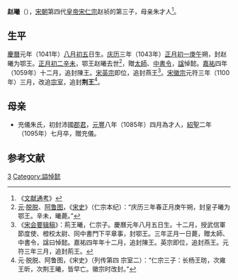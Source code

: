 '''赵曦'''（{{bd|1041年|8月23日|1043年|2月14日|catIdx=Z赵}}），[[宋朝|宋朝]]第四代[[皇帝|皇帝]][[宋仁宗|宋仁宗]]赵祯的第三子，母亲朱才人<ref>《[[文献通考|文献通考]]》</ref>。

== 生平 ==
[[慶曆|慶曆]]元年（1041年）[[八月初五|八月初五]]日生。[[庆历|庆历]]三年（1043年）[[正月初一|正月初一]][[庚午|庚午]]朔，封赵曦为鄂王。[[正月初二|正月初二]][[辛未|辛未]]，鄂王赵曦去世<ref>[[元朝|元]]·[[脱脱|脱脱]]、[[阿鲁图|阿鲁图]]，《[[宋史|宋史]]》（仁宗本纪）：“庆历三年春正月庚午朔，封皇子曦为鄂王。辛未，曦薨。”</ref>，贈[[太師|太師]]、[[中書令|中書令]]，[[諡|諡]]悼懿。[[嘉祐|嘉祐]]四年（1059年）十二月，追封陳王。[[宋英宗|宋英宗]]即位，追封燕王<ref>《[[宋会要辑稿|宋会要辑稿]]》：荊王曦，仁宗子。慶曆元年八月五日生。十二月，授武信軍節度使、橙校太尉、同中書門下平章事，封鄂王。三年正月一日薨，贈太師、中書令，諡曰悼懿。嘉祐四年年十二月，追封陳王。英宗即位，追封燕王。元符三年三月，追封荊王。</ref>。[[宋徽宗|宋徽宗]]元符三年（1100年）三月，改追[[宗室|宗室]]，追封'''荆王'''<ref>元·脱脱、阿鲁图，《宋史》（列传第四 宗室二）：“仁宗三子：长杨王昉，次雍王昕，次荆王曦，皆早亡。徽宗时改封。”</ref>。

== 母亲 ==
*充儀朱氏，初封沛國[[郡君|郡君]]，[[元丰_(北宋)|元豐]]八年（1085年）四月為才人，[[紹聖|紹聖]]二年（1095年）七月卒，贈充儀。

== 参考文献 ==
{{reflist}}

{{宋朝人物小作品}}
[[Category:宋仁宗皇子|3]]
[[Category:謚悼懿|Category:謚悼懿]]